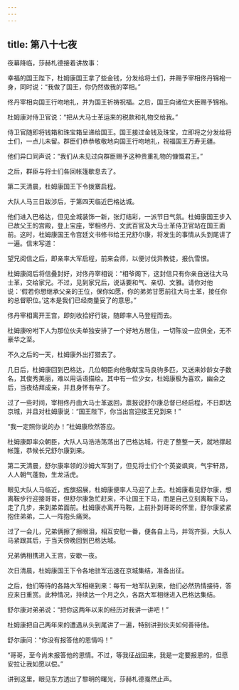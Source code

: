 ```yaml
---
---
---
```

title: 第八十七夜
---






夜幕降临，莎赫札德接着讲故事：





幸福的国王陛下，杜姆康国王拿了些金钱，分发给将士们，并赐予宰相佟丹锦袍一身，同时说：“我做了国王，你仍然做我的宰相。”

佟丹宰相向国王行吻地礼，并为国王祈祷祝福。之后，国王向诸位大臣赐予锦袍。

杜姆康对侍卫官说：“把从大马士革运来的税款和礼物交给我。”

侍卫官随即将钱箱和珠宝箱呈递给国王。国王接过金钱及珠宝，立即将之分发给将士们，一点儿未留。群臣们恭恭敬敬地向国王行吻地礼，祝福国王万寿无疆。

他们异口同声说：“我们从未见过向群臣赐予这种贵重礼物的慷慨君王。”

之后，群臣与将士们各回帐篷歇息去了。

第二天清晨，杜姆康国王下令拨寨启程。

大队人马三日跋涉后，于第四天临近巴格达城。

他们进入巴格达，但见全城装饰一新，张灯结彩，一派节日气氛。杜姆康国王步入已故父王的宫殿，登上宝座，宰相佟丹、文武百官及大马士革侍卫官站在国王面前。这时，杜姆康国王令宫廷文书修书给王兄舒尔康，将发生的事情从头到尾讲了一遍。信末写道：


望兄阅信之后，即亲率大军启程，前来会师，以便讨伐异教徒，报仇雪恨。



杜姆康阅后将信叠封好，对佟丹宰相说：“相爷阁下，这封信只有你亲自送往大马士革，交给家兄。不过，见到家兄后，说话要和气、亲切、文雅。请你对他说：‘假若你想继承父亲的王位，保你如愿，你的弟弟甘愿前往大马士革，接任你的总督职位。’这本是我们已经商量妥了的意思。”

佟丹宰相离开王宫，即刻收拾好行装，随即率人马登程而去。

杜姆康吩咐下人为那位伙夫单独安排了一个好地方居住，一切陈设一应俱全，无不豪华之至。

不久之后的一天，杜姆康外出打猎去了。

几日后，杜姆康回到巴格达，几位朝臣向他敬献宝马良驹多匹，又送来妙龄女子数名，其俊秀美丽，难以用话语描绘。其中有一位少女，杜姆康极为喜欢，幽会之后，当夜结拜成亲，并且身怀有孕了。

过了一些时间，宰相佟丹由大马士革返回，禀报说舒尔康总督已经启程，不日即达京城，并且对杜姆康说：“国王陛下，你当出宫迎接王兄到来！”

“我一定照你说的办！”杜姆康欣然答应。

杜姆康即率众朝臣，大队人马浩浩荡荡出了巴格达城，行走了整整一天，就地撑起帐篷，恭候长兄舒尔康到来。

第二天清晨，舒尔康率领的沙姆大军到了，但见将士们个个英姿飒爽，气宇轩昂，人人朝气蓬勃，生龙活虎。

眼见大队人马临近，旌旗招展，杜姆康便率人马迎了上去。杜姆康看见舒尔康，想离鞍步行迎接哥哥，但舒尔康急忙赶来，不让国王下马，而是自己立刻离鞍下马，走了几步，来到弟弟面前。杜姆康亦离开马鞍，上前扑到哥哥的怀里，舒尔康紧紧抱住弟弟，二人一阵抱头痛哭。

过了一会儿，兄弟俩擦了擦眼泪，相互安慰一番，便各自上马，并驾齐驱，大队人马紧跟其后，于当天傍晚回到巴格达城。

兄弟俩相携进入王宫，安歇一夜。

次日清晨，杜姆康国王下令各地驻军迅速在京城集结，准备出征。

之后，他们等待的各路大军相继到来：每有一地军队到来，他们必然热情接待，答应来日重赏。此种情况，持续达一个月之久，各路大军相继进入巴格达集结。

舒尔康对弟弟说：“把你这两年以来的经历对我讲一讲吧！”

杜姆康把自己两年来的遭遇从头到尾讲了一遍，特别讲到伙夫如何善待他。

舒尔康问：“你没有报答他的恩情吗！”

“哥哥，至今尚未报答他的恩情。不过，等我征战回来，我是一定要报恩的，但愿安拉让我如愿以偿。”





讲到这里，眼见东方透出了黎明的曙光，莎赫札德戛然止声。